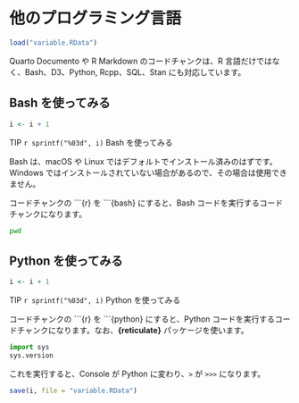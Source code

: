 # 他のプログラミング言語 {#python}

```r
load("variable.RData")
```

Quarto Documento や R Markdown のコードチャンクは、R 言語だけではなく、Bash、D3、Python,
Rcpp、SQL、Stan にも対応しています。

## Bash を使ってみる

::: callout-tip
```r
i <- i + 1
```
TIP `r sprintf("%03d", i)` Bash を使ってみる
:::

Bash は、macOS や Linux ではデフォルトでインストール済みのはずです。Windows ではインストールされていない場合があるので、その場合は使用できません。

コードチャンクの \`\`\`{r} を \`\`\`{bash} にすると、Bash コードを実行するコードチャンクになります。

```bash
pwd
```

## Python を使ってみる

::: callout-tip
```r
i <- i + 1
```
TIP `r sprintf("%03d", i)` Python を使ってみる
:::

コードチャンクの \`\`\`{r} を \`\`\`{python} にすると、Python コードを実行するコードチャンクになります。なお、**{reticulate}** パッケージを使います。

```python
import sys
sys.version
```

これを実行すると、Console が Python に変わり、`>` が `>>>` になります。



```r
save(i, file = "variable.RData")
```
